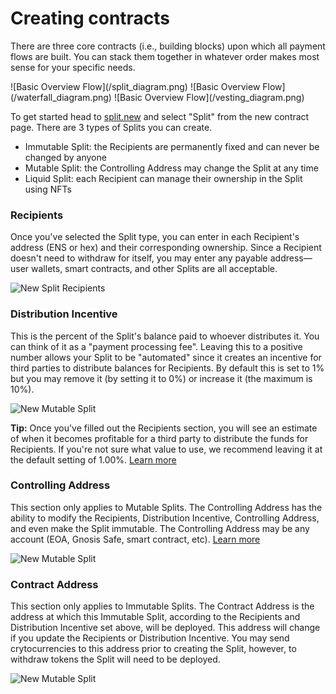 # Creating contracts

There are three core contracts (i.e., building blocks) upon which all payment
flows are built. You can stack them together in whatever order makes most sense
for your specific needs.


<Cards>

<Card title="Split" image href="#split">
  ![Basic Overview Flow](/split_diagram.png)
</Card>
<Card title="Waterfall" image>
  ![Basic Overview Flow](/waterfall_diagram.png)
</Card>
<Card title="Stream" image>
  ![Basic Overview Flow](/vesting_diagram.png)
</Card>

</Cards>

To get started head to [split.new](https://split.new) and select "Split" from
the new contract page. There are 3 types of Splits you can create.

- Immutable Split: the Recipients are permanently fixed and can never be changed
  by anyone
- Mutable Split: the Controlling Address may change the Split at any time
- Liquid Split: each Recipient can manage their ownership in the Split using
  NFTs

### Recipients

Once you've selected the Split type, you can enter in each Recipient's address
(ENS or hex) and their corresponding ownership. Since a Recipient doesn't need
to withdraw for itself, you may enter any payable address—user wallets, smart
contracts, and other Splits are all acceptable.

![New Split Recipients](/new-split-recipients.png)

### Distribution Incentive

This is the percent of the Split's balance paid to whoever distributes it. You
can think of it as a "payment processing fee". Leaving this to a positive number
allows your Split to be "automated" since it creates an incentive for third
parties to distribute balances for Recipients. By default this is set to 1% but
you may remove it (by setting it to 0%) or increase it (the maximum is 10%).

![New Mutable Split](/new-split-distributorfee.png)

**Tip:** Once you've filled out the Recipients section, you will see an estimate
of when it becomes profitable for a third party to distribute the funds for
Recipients. If you're not sure what value to use, we recommend leaving it at the
default setting of 1.00%. [Learn more](/core-concepts#distributor-fee)

### Controlling Address

This section only applies to Mutable Splits. The Controlling Address has the
ability to modify the Recipients, Distribution Incentive, Controlling Address,
and even make the Split immutable. The Controlling Address may be any account
(EOA, Gnosis Safe, smart contract, etc).
[Learn more](/core-concepts#mutable-split)

![New Mutable Split](/new-split-mutable.png)

### Contract Address

This section only applies to Immutable Splits. The Contract Address is the
address at which this Immutable Split, according to the Recipients and
Distribution Incentive set above, will be deployed. This address will change if
you update the Recipients or Distribution Incentive. You may send
crytocurrencies to this address prior to creating the Split, however, to
withdraw tokens the Split will need to be deployed.

![New Mutable Split](/new-split-contractaddress.png)
